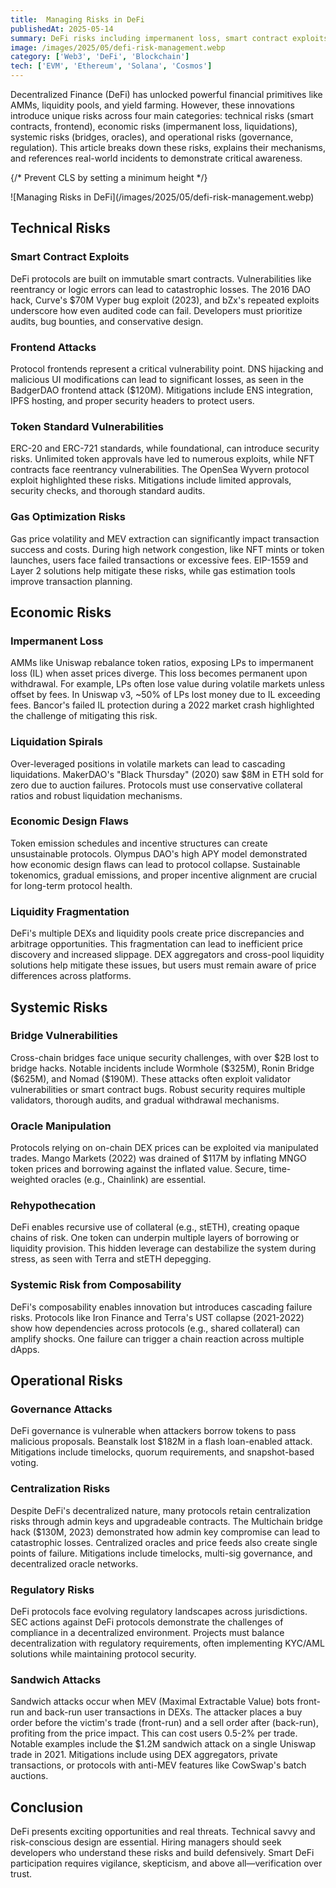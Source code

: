 ```yaml
---
title:  Managing Risks in DeFi
publishedAt: 2025-05-14
summary: DeFi risks including impermanent loss, smart contract exploits, rug pulls, and real-world examples
image: /images/2025/05/defi-risk-management.webp
category: ['Web3', 'DeFi', 'Blockchain']
tech: ['EVM', 'Ethereum', 'Solana', 'Cosmos']
---
```

Decentralized Finance (DeFi) has unlocked powerful financial primitives like AMMs, liquidity pools, and yield farming. However, these innovations introduce unique risks across four main categories: technical risks (smart contracts, frontend), economic risks (impermanent loss, liquidations), systemic risks (bridges, oracles), and operational risks (governance, regulation). This article breaks down these risks, explains their mechanisms, and references real-world incidents to demonstrate critical awareness.

{/* Prevent CLS by setting a minimum height */}
<div style={{ minHeight: '300px' }}>
![Managing Risks in DeFi](/images/2025/05/defi-risk-management.webp)
</div>

## Technical Risks

### Smart Contract Exploits
DeFi protocols are built on immutable smart contracts. Vulnerabilities like reentrancy or logic errors can lead to catastrophic losses. The 2016 DAO hack, Curve's \$70M Vyper bug exploit (2023), and bZx's repeated exploits underscore how even audited code can fail. Developers must prioritize audits, bug bounties, and conservative design.

### Frontend Attacks
Protocol frontends represent a critical vulnerability point. DNS hijacking and malicious UI modifications can lead to significant losses, as seen in the BadgerDAO frontend attack (\$120M). Mitigations include ENS integration, IPFS hosting, and proper security headers to protect users.

### Token Standard Vulnerabilities
ERC-20 and ERC-721 standards, while foundational, can introduce security risks. Unlimited token approvals have led to numerous exploits, while NFT contracts face reentrancy vulnerabilities. The OpenSea Wyvern protocol exploit highlighted these risks. Mitigations include limited approvals, security checks, and thorough standard audits.

### Gas Optimization Risks
Gas price volatility and MEV extraction can significantly impact transaction success and costs. During high network congestion, like NFT mints or token launches, users face failed transactions or excessive fees. EIP-1559 and Layer 2 solutions help mitigate these risks, while gas estimation tools improve transaction planning.

## Economic Risks

### Impermanent Loss
AMMs like Uniswap rebalance token ratios, exposing LPs to impermanent loss (IL) when asset prices diverge. This loss becomes permanent upon withdrawal. For example, LPs often lose value during volatile markets unless offset by fees. In Uniswap v3, \~50% of LPs lost money due to IL exceeding fees. Bancor's failed IL protection during a 2022 market crash highlighted the challenge of mitigating this risk.

### Liquidation Spirals
Over-leveraged positions in volatile markets can lead to cascading liquidations. MakerDAO's "Black Thursday" (2020) saw \$8M in ETH sold for zero due to auction failures. Protocols must use conservative collateral ratios and robust liquidation mechanisms.

### Economic Design Flaws
Token emission schedules and incentive structures can create unsustainable protocols. Olympus DAO's high APY model demonstrated how economic design flaws can lead to protocol collapse. Sustainable tokenomics, gradual emissions, and proper incentive alignment are crucial for long-term protocol health.

### Liquidity Fragmentation
DeFi's multiple DEXs and liquidity pools create price discrepancies and arbitrage opportunities. This fragmentation can lead to inefficient price discovery and increased slippage. DEX aggregators and cross-pool liquidity solutions help mitigate these issues, but users must remain aware of price differences across platforms.

## Systemic Risks

### Bridge Vulnerabilities
Cross-chain bridges face unique security challenges, with over \$2B lost to bridge hacks. Notable incidents include Wormhole (\$325M), Ronin Bridge (\$625M), and Nomad (\$190M). These attacks often exploit validator vulnerabilities or smart contract bugs. Robust security requires multiple validators, thorough audits, and gradual withdrawal mechanisms.

### Oracle Manipulation
Protocols relying on on-chain DEX prices can be exploited via manipulated trades. Mango Markets (2022) was drained of \$117M by inflating MNGO token prices and borrowing against the inflated value. Secure, time-weighted oracles (e.g., Chainlink) are essential.

### Rehypothecation
DeFi enables recursive use of collateral (e.g., stETH), creating opaque chains of risk. One token can underpin multiple layers of borrowing or liquidity provision. This hidden leverage can destabilize the system during stress, as seen with Terra and stETH depegging.

### Systemic Risk from Composability
DeFi's composability enables innovation but introduces cascading failure risks. Protocols like Iron Finance and Terra's UST collapse (2021-2022) show how dependencies across protocols (e.g., shared collateral) can amplify shocks. One failure can trigger a chain reaction across multiple dApps.

## Operational Risks

### Governance Attacks
DeFi governance is vulnerable when attackers borrow tokens to pass malicious proposals. Beanstalk lost \$182M in a flash loan-enabled attack. Mitigations include timelocks, quorum requirements, and snapshot-based voting.

### Centralization Risks
Despite DeFi's decentralized nature, many protocols retain centralization risks through admin keys and upgradeable contracts. The Multichain bridge hack (\$130M, 2023) demonstrated how admin key compromise can lead to catastrophic losses. Centralized oracles and price feeds also create single points of failure. Mitigations include timelocks, multi-sig governance, and decentralized oracle networks.

### Regulatory Risks
DeFi protocols face evolving regulatory landscapes across jurisdictions. SEC actions against DeFi protocols demonstrate the challenges of compliance in a decentralized environment. Projects must balance decentralization with regulatory requirements, often implementing KYC/AML solutions while maintaining protocol security.

### Sandwich Attacks
Sandwich attacks occur when MEV (Maximal Extractable Value) bots front-run and back-run user transactions in DEXs. The attacker places a buy order before the victim's trade (front-run) and a sell order after (back-run), profiting from the price impact. This can cost users 0.5-2% per trade. Notable examples include the \$1.2M sandwich attack on a single Uniswap trade in 2021. Mitigations include using DEX aggregators, private transactions, or protocols with anti-MEV features like CowSwap's batch auctions.

## Conclusion 

DeFi presents exciting opportunities and real threats. Technical savvy and risk-conscious design are essential. Hiring managers should seek developers who understand these risks and build defensively. Smart DeFi participation requires vigilance, skepticism, and above all—verification over trust.
